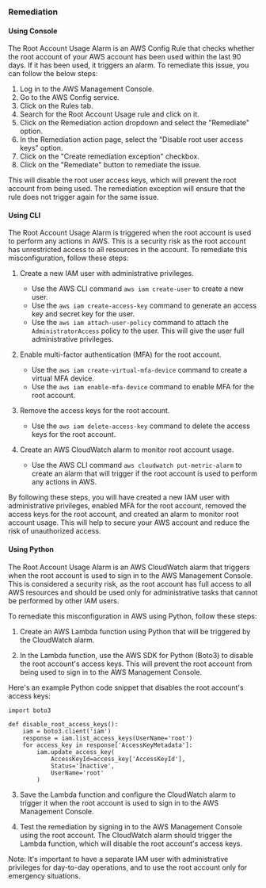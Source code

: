 ### Remediation

#### Using Console

The Root Account Usage Alarm is an AWS Config Rule that checks whether the root account of your AWS account has been used within the last 90 days. If it has been used, it triggers an alarm. To remediate this issue, you can follow the below steps:

1. Log in to the AWS Management Console.
2. Go to the AWS Config service.
3. Click on the Rules tab.
4. Search for the Root Account Usage rule and click on it.
5. Click on the Remediation action dropdown and select the "Remediate" option.
6. In the Remediation action page, select the "Disable root user access keys" option.
7. Click on the "Create remediation exception" checkbox.
8. Click on the "Remediate" button to remediate the issue.

This will disable the root user access keys, which will prevent the root account from being used. The remediation exception will ensure that the rule does not trigger again for the same issue.

#### Using CLI

The Root Account Usage Alarm is triggered when the root account is used to perform any actions in AWS. This is a security risk as the root account has unrestricted access to all resources in the account. To remediate this misconfiguration, follow these steps:

1. Create a new IAM user with administrative privileges.
   - Use the AWS CLI command `aws iam create-user` to create a new user.
   - Use the `aws iam create-access-key` command to generate an access key and secret key for the user.
   - Use the `aws iam attach-user-policy` command to attach the `AdministratorAccess` policy to the user. This will give the user full administrative privileges.

2. Enable multi-factor authentication (MFA) for the root account.
   - Use the `aws iam create-virtual-mfa-device` command to create a virtual MFA device.
   - Use the `aws iam enable-mfa-device` command to enable MFA for the root account.

3. Remove the access keys for the root account.
   - Use the `aws iam delete-access-key` command to delete the access keys for the root account.

4. Create an AWS CloudWatch alarm to monitor root account usage.
   - Use the AWS CLI command `aws cloudwatch put-metric-alarm` to create an alarm that will trigger if the root account is used to perform any actions in AWS.

By following these steps, you will have created a new IAM user with administrative privileges, enabled MFA for the root account, removed the access keys for the root account, and created an alarm to monitor root account usage. This will help to secure your AWS account and reduce the risk of unauthorized access.

#### Using Python

The Root Account Usage Alarm is an AWS CloudWatch alarm that triggers when the root account is used to sign in to the AWS Management Console. This is considered a security risk, as the root account has full access to all AWS resources and should be used only for administrative tasks that cannot be performed by other IAM users.

To remediate this misconfiguration in AWS using Python, follow these steps:

1. Create an AWS Lambda function using Python that will be triggered by the CloudWatch alarm.

2. In the Lambda function, use the AWS SDK for Python (Boto3) to disable the root account's access keys. This will prevent the root account from being used to sign in to the AWS Management Console.

Here's an example Python code snippet that disables the root account's access keys:

```
import boto3

def disable_root_access_keys():
    iam = boto3.client('iam')
    response = iam.list_access_keys(UserName='root')
    for access_key in response['AccessKeyMetadata']:
        iam.update_access_key(
            AccessKeyId=access_key['AccessKeyId'],
            Status='Inactive',
            UserName='root'
        )
```

3. Save the Lambda function and configure the CloudWatch alarm to trigger it when the root account is used to sign in to the AWS Management Console.

4. Test the remediation by signing in to the AWS Management Console using the root account. The CloudWatch alarm should trigger the Lambda function, which will disable the root account's access keys.

Note: It's important to have a separate IAM user with administrative privileges for day-to-day operations, and to use the root account only for emergency situations.

